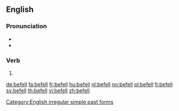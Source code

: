 ==English==

===Pronunciation===
* {{IPA|/ˈbɪfɛl/|lang=en}}
* {{rhymes|ɛl|lang=en}}

===Verb===
{{head|en}}

# {{en-simple past of|befall}}

[[Category:English irregular simple past forms]]

[[de:befell]]
[[fa:befell]]
[[fr:befell]]
[[hu:befell]]
[[nl:befell]]
[[no:befell]]
[[pl:befell]]
[[fi:befell]]
[[sv:befell]]
[[th:befell]]
[[vi:befell]]
[[zh:befell]]